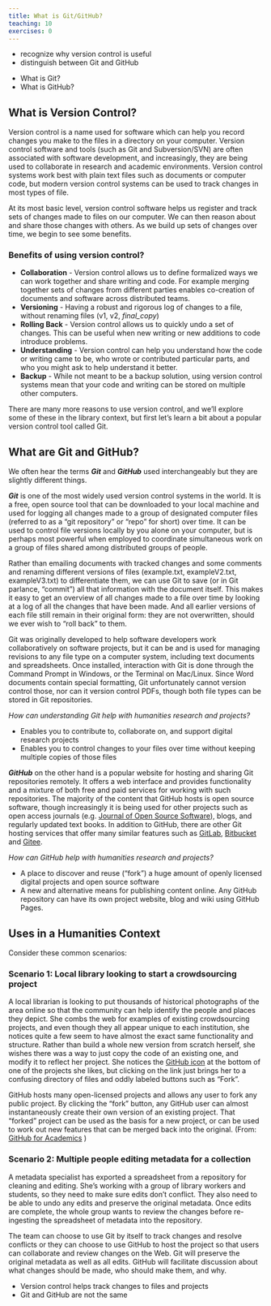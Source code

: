 ```yaml
---
title: What is Git/GitHub?
teaching: 10
exercises: 0
---
```


::::::::::::::::::::::::::::::::::::::: objectives

- recognize why version control is useful
- distinguish between Git and GitHub

::::::::::::::::::::::::::::::::::::::::::::::::::

:::::::::::::::::::::::::::::::::::::::: questions

- What is Git?
- What is GitHub?

::::::::::::::::::::::::::::::::::::::::::::::::::

## What is Version Control?

Version control is a name used for software which can help you record changes you make to the files in a directory on your computer. Version control software and tools (such as Git and Subversion/SVN) are often associated with software development, and increasingly, they are being used to collaborate in research and academic environments. Version control systems work best with plain text files such as documents or computer code, but modern version control systems can be used to track changes in most types of file.

At its most basic level, version control software helps us register and track sets of changes made to files on our computer. We can then reason about and share those changes with others. As we build up sets of changes over time, we begin to see some benefits.

### Benefits of using version control?

- **Collaboration** - Version control allows us to define formalized ways we can work together and share writing and code. For example merging together sets of changes from different parties enables co-creation of documents and software across distributed teams.
- **Versioning** - Having a robust and rigorous log of changes to a file, without renaming files (v1, v2, *final\_copy*)
- **Rolling Back** - Version control allows us to quickly undo a set of changes. This can be useful when new writing or new additions to code introduce problems.
- **Understanding** - Version control can help you understand how the code or writing came to be, who wrote or contributed particular parts, and who you might ask to help understand it better.
- **Backup** - While not meant to be a backup solution, using version control systems mean that your code and writing can be stored on multiple other computers.

There are many more reasons to use version control, and we'll explore some of these in the library context, but first let's learn a bit about a popular version control tool called Git.

## What are Git and GitHub?

We often hear the terms ***Git*** and ***GitHub*** used interchangeably but they are slightly different things.

***Git*** is one of the most widely used version control systems in the world. It is a free, open source tool that can be downloaded to your local machine and used for logging all changes made to a group of designated computer files (referred to as a "git repository" or "repo" for short) over time. It can be used to control file versions locally by you alone on your computer, but is perhaps most powerful when employed to coordinate simultaneous work on a group of files shared among distributed groups of people.

Rather than emailing documents with tracked changes and some comments and renaming different versions of files (example.txt, exampleV2.txt, exampleV3.txt) to differentiate them, we can use Git to save (or in Git parlance, "commit") all that information with the document itself. This makes it easy to get an overview of all changes made to a file over time by looking at a log of all the changes that have been made. And all earlier versions of each file still remain in their original form: they are not overwritten, should we ever wish to "roll back" to them.

Git was originally developed to help software developers work collaboratively on software projects, but it can be and is used for managing revisions to any file type on a computer system, including text documents and spreadsheets. Once installed, interaction with Git is done through the Command Prompt in Windows, or the Terminal on Mac/Linux. Since Word documents contain special formatting, Git unfortunately cannot version control those, nor can it version control PDFs, though both file types can be stored in Git repositories.

*How can understanding Git help with humanities research and projects?*

- Enables you to contribute to, collaborate on, and support digital research projects
- Enables you to control changes to your files over time without keeping multiple copies of those files

***GitHub*** on the other hand is a popular website for hosting and sharing Git repositories remotely. It offers a web interface and provides functionality and a mixture of both free and paid services for working with such repositories. The majority of the content that GitHub hosts is open source software, though increasingly it is being used for other projects such as open access journals (e.g. [Journal of Open Source Software](https://joss.theoj.org/)), blogs, and regularly updated text books.  In addition to GitHub, there are other Git hosting services that offer many similar features such as [GitLab](https://about.gitlab.com/), [Bitbucket](https://bitbucket.org/) and [Gitee](https://gitee.com/).

*How can GitHub help with humanities research and projects?*

- A place to discover and reuse ("fork") a huge amount of openly licensed digital projects and open source software
- A new and alternative means for publishing content online. Any GitHub repository can have its own project website, blog and wiki using GitHub Pages.

## Uses in a Humanities Context

Consider these common scenarios:

### Scenario 1: Local library looking to start a crowdsourcing project

A local librarian is looking to put thousands of historical photographs of the area online so that the community can help identify the people and places they depict. She combs the web for examples of existing crowdsourcing projects, and even though they all appear unique to each institution, she notices quite a few seem to have almost the exact same functionality and structure. Rather than build a whole new version from scratch herself, she wishes there was a way to just copy the code of an existing one, and modify it to reflect her project. She notices the [GitHub icon](https://github.com/logos) at the bottom of one of the projects she likes, but clicking on the link just brings her to a confusing directory of files and oddly labeled buttons such as "Fork".

GitHub hosts many open-licensed projects and allows any user to fork any public project. By clicking the "fork" button, any GitHub user can almost instantaneously create their own version of an existing project. That "forked" project can be used as the basis for a new project, or can be used to work out new features that can be merged back into the original. (From: [GitHub for Academics](https://hybridpedagogy.org/push-pull-fork-github-for-academics/) )

### Scenario 2: Multiple people editing metadata for a collection

A metadata specialist has exported a spreadsheet from a repository for cleaning and editing. She's working with a group of library workers and students, so they need to make sure edits don't conflict. They also need to be able to undo any edits and preserve the original metadata. Once edits are complete, the whole group wants to review the changes before re-ingesting the spreadsheet of metadata into the repository.

The team can choose to use Git by itself to track changes and resolve conflicts or they can choose to use GitHub to host the project so that users can collaborate and review changes on the Web. Git will preserve the original metadata as well as all edits. GitHub will facilitate discussion about what changes should be made, who should make them, and why.

:::::::::::::::::::::::::::::::::::::::: keypoints

- Version control helps track changes to files and projects
- Git and GitHub are not the same

::::::::::::::::::::::::::::::::::::::::::::::::::


